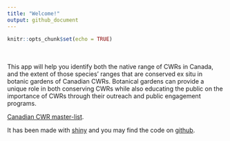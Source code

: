 ```yaml
---
title: "Welcome!"
output: github_document
---
```


```r
knitr::opts_chunk$set(echo = TRUE)
```

<br><br>
This app will help you identify both the native range of CWRs in Canada, and the extent of those species’ ranges that are conserved ex situ in botanic gardens of Canadian CWRs. Botanical gardens can provide a unique role in both conserving CWRs while also educating the public on the importance of CWRs through their outreach and public engagement programs. 
          
[Canadian CWR master-list](https://github.com/jensculrich/CWR_project/blob/main/all_garden_accessions_with_geo_data.csv).


It has been made with [shiny](https://shiny.rstudio.com/) and you may find the code on [github](https://github.com/jensculrich/CWR_Shiny).

